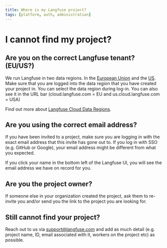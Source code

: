 ```yaml
---
title: Where is my Langfuse project?
tags: [platform, auth, administration]
---
```


# I cannot find my project?

## Are you on the correct Langfuse tenant? (EU/US?)

We run Langfuse in two data regions. In the [European Union](https://cloud.langfuse.com) and the [US](https://us.cloud.langfuse.com).
Make sure that you are logged into the data region that you have created your project in. You can select the data region during log-in. You can also see it in the URL bar (cloud.langfuse.com = EU and us.cloud.langfuse.com = USA)

Find out more about [Langfuse Cloud Data Regions](/security/data-regions).

## Are you using the correct email address?

If you have been invited to a project, make sure you are logging in with the exact email address that this invite has gone out to. If you log in with SSO (e.g. GitHub or Google), your email address might be different from what you expected.

If you click your name in the bottom left of the Langfuse UI, you will see the email address we have on record for you.

## Are you the project owner?

If someone else in your organization created the project, ask them to re-invite you and/or send you the link to the project you are looking for.

## Still cannot find your project?

Reach out to us via support@langfuse.com and add as much detail (e.g. project name, ID, email associated with it, workers on the project etc) as possible.
